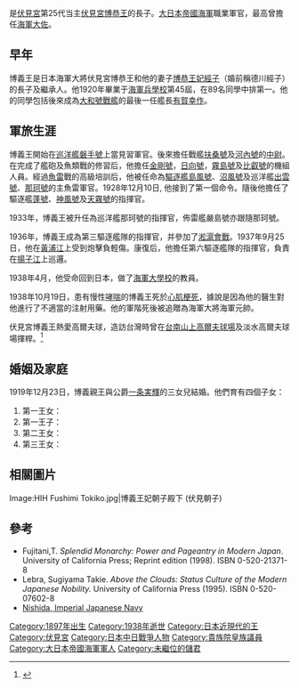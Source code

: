 {{東亞男性歷史人物
|名稱 =伏見宮博義王
|身份 =日本日本王 (日本)、[[海軍|海軍]][[軍人|軍人]]
|國家 =[[大日本帝國|大日本帝國]]
|時代 =[[明治時代|明治時代]]、[[大正時代|大正時代]]、戰前[[昭和時代|昭和時代]]
|主君 =
|屆數 =
|最高職務 =[[大日本帝國海軍|大日本帝國海軍]][[大佐|大佐]]
|前任 = 
|繼任 = 
|圖片名稱 =HIH Fushimi Hiroyoshi.jpg
|圖片大小 =200px
|圖片說明 =
|姓 =
|名 =博義
|封爵 =親王
|位階 =
|宮號1 =[[伏見宮|伏見宮]]
|出生日期 ={{Birth date|1897|12|08|df=y}}
|出生地點 =[[日本|日本]][[東京|東京]]
|婚年 =1919年
|逝世年 ={{Death date and age|1938|10|19|1897|12|08|df=y}}
|逝世地 =日本東京
|諡號 =
|墓葬 =
|祠廟 =
|父親 =[[伏見宮博恭王|伏見宮博恭王]]
|嫡母 =
|母親 =德川經子
|元配 =
|正室 =
|妻 =一條朝子
|妻之父 =一條實輝
|妻之嫡母 =一條良子
|妻之母 =細川悅子
|兄弟 =[[華頂宮博忠王|華頂宮博忠王]]<br>華頂宮博信王<br>[[伏見宮博英王|伏見宮博英王]]
|姊妹 =恭子女王<br>敦子女王<br>知子女王
|子 =[[伏見博明|伏見博明]]
|女 =光子女王<br>令子女王<br>章子女王
|其他親屬 =
|經歷 = 
|著作 =
|注釋 =
}}
{{nihongo|'''伏見宮博義王'''|ひろよしおう|extra=1897年12月8日 – 1938年10月19日}}是[[伏見宮|伏見宮]]第25代当主[[伏見宮博恭王|伏見宮博恭王]]的長子。[[大日本帝國海軍|大日本帝國海軍]]職業軍官，最高曾擔任[[海軍|海軍]][[大佐|大佐]]。

== 早年 ==
博義王是日本海軍大將伏見宮博恭王和他的妻子[[博恭王妃經子|博恭王妃經子]]（婚前稱德川經子）的長子及繼承人。他1920年畢業于[[海軍兵學校|海軍兵學校]]第45屆，在89名同學中排第一。他的同學包括後來成為[[大和號戰艦|大和號戰艦]]的最後一任艦長[[有賀幸作|有賀幸作]]。

== 軍旅生涯 ==
博義王開始在[[巡洋艦|巡洋艦]][[磐手_(裝甲巡洋艦)|磐手號]]上當見習軍官。後來擔任戰艦[[扶桑號戰艦|扶桑號]]及[[河內號戰艦|河內號]]的[[中尉|中尉]]。在完成了艦砲及魚類戰的修習后，他擔任[[金剛號戰艦|金剛號]]，[[日向號戰艦|日向號]]，[[霧島號戰艦|霧島號]]及[[比叡號戰艦|比叡號]]的機組人員。經過[[魚雷|魚雷]]戰的高級培訓后，他被任命為[[驅逐艦|驅逐艦]][[島風號驅逐艦|島風號]]、[[沼風號驅逐艦|沼風號]]及巡洋艦[[出雲_(裝甲巡洋艦)|出雲號]]、[[那珂_(輕巡洋艦)|那珂號]]的主魚雷軍官。1928年12月10日, 他接到了第一個命令。隨後他擔任了驅逐艦[[蓬_(驅逐艦)|蓬號]]、[[神風_(驅逐艦)|神風號]]及[[天霧_(驅逐艦)|天霧號]]的指揮官。

1933年，博義王被升任為巡洋艦那珂號的指揮官，佈雷艦嚴島號亦跟隨那珂號。

1936年，博義王成為第三驅逐艦隊的指揮官，并參加了[[淞滬會戰|淞滬會戰]]。1937年9月25日，他在[[黃浦江|黃浦江]]上受到炮擊負輕傷。康復后，他擔任第六驅逐艦隊的指揮官，負責在[[揚子江|揚子江]]上巡邏。

1938年4月，他受命回到日本，做了[[海軍大學校|海軍大學校]]的教員。

1938年10月19日，患有慢性[[哮喘|哮喘]]的博義王死於[[心肌梗死|心肌梗死]]，據說是因為他的醫生對他進行了不適當的注射用藥。他的軍階死後被追贈為海軍大將海軍元帥。

伏見宮博義王熱愛高爾夫球，造訪台灣時曾在[[原臺南水道#高爾夫球場|台南山上高爾夫球場]]及淡水高爾夫球場揮桿。<ref>{{cite web |title=臺南山上花園水道博物館的隱藏版景點 |url=https://historic.tainan.gov.tw/index.php?option=module&lang=cht&task=pageinfo&id=555&index=1 |website=台南市政府文化局古蹟營運科 |accessdate=2020-12-03 |archive-date=2021-12-12 |archive-url=https://web.archive.org/web/20211212025940/https://historic.tainan.gov.tw/index.php?option=module&lang=cht&task=pageinfo&id=555&index=1 |dead-url=no }}</ref>

== 婚姻及家庭 ==
1919年12月23日，博義親王與公爵[[一条実輝|一条実輝]]的三女兒{{nihongo|[[一条朝子|一条朝子]]|Tokiko Ichijō||extra=1902年6月20日-1971年4月3日}}結婚。他們育有四個子女：

# 第一王女：{{nihongo|光子女王||extra=1929年7月28日-}}
# 第一王子：{{nihongo|[[伏見宮博明王|伏見宮博明王]]|（ふしみのみや ひろあきおう|extra=1932年1月26日-}}
# 第二王女：{{nihongo|令子女王|よしこじょおう|extra=1933年2月14日–1937年10月25日}}
# 第三王女：{{nihongo|章子女王|あやこじょおう|extra=1934年2月11日-}}

== 相關圖片 ==
<gallery>
Image:HIH Fushimi Tokiko.jpg|博義王妃朝子殿下 (伏見朝子)
</gallery>

== 參考 ==
* Fujitani,T. ''Splendid Monarchy: Power and Pageantry in Modern Japan''. University of California Press; Reprint edition (1998). ISBN 0-520-21371-8
* Lebra, Sugiyama Takie. ''Above the Clouds: Status Culture of the Modern Japanese Nobility.'' University of California Press (1995). ISBN 0-520-07602-8
* [http://homepage2.nifty.com/nishidah/e/px45.htm#p001 Nishida, Imperial Japanese Navy]{{Webarchive|url=https://archive.is/20130130003837/http://homepage2.nifty.com/nishidah/e/px45.htm%23r023#p001 |date=2013-01-30 }}

{{DEFAULTSORT:Fushimi Hiroyoshi, Prince}}
[[Category:1897年出生|Category:1897年出生]]
[[Category:1938年逝世|Category:1938年逝世]]
[[Category:日本近現代的王|Category:日本近現代的王]]
[[Category:伏見宮|Category:伏見宮]]
[[Category:日本中日戰爭人物|Category:日本中日戰爭人物]]
[[Category:貴族院皇族議員|Category:貴族院皇族議員]]
[[Category:大日本帝國海軍軍人|Category:大日本帝國海軍軍人]]
[[Category:未繼位的儲君|Category:未繼位的儲君]]